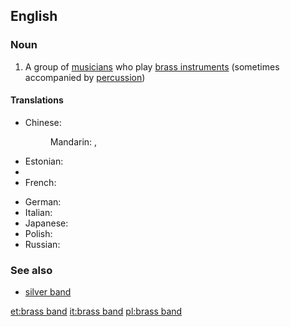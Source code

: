 ==English==
{{wikipedia}}

===Noun===
{{en-noun|head=[[brass]] [[band]]}}

# {{music}} A group of [[musician]]s who play [[brass instrument]]s (sometimes accompanied by [[percussion]])

====Translations====
{{trans-top|a group of musicians who play brass instruments}}
* Chinese:
*: Mandarin: {{t|cmn|銅管樂隊|sc=Hani}}, {{t|cmn|铜管乐队|tr=tóngguǎn yuèduì|sc=Hani}}
* Estonian: {{t|et|puhkpilliorkester}}
* {{trreq|Finnish}}
* French: {{t|fr|fanfare|f}}
{{trans-mid}}
* German: {{t|de|Blaskapelle|f}}
* Italian: {{t|it|fanfara|f}}
* Japanese: {{t|ja|ブラスバンド|tr=burasubando|sc=Jpan}}
* Polish: {{t|pl|orkiestra dęta|f}}
* Russian: {{t|ru|духовой оркестр|m|tr=duxovój orkéstr}}
{{trans-bottom}}

===See also===
* [[silver band]]

[[et:brass band]]
[[it:brass band]]
[[pl:brass band]]